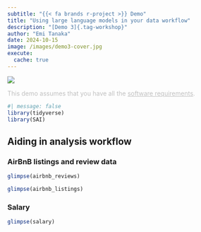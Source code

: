 ```yaml
---
subtitle: "{{< fa brands r-project >}} Demo"
title: "Using large language models in your data workflow"
description: "[Demo 3]{.tag-workshop}"
author: "Emi Tanaka"
date: 2024-10-15
image: /images/demo3-cover.jpg
execute:
  cache: true
---
```


![](/images/demo3-cover.jpg){.preview-image fig-alt="The image shows a laptop screen displaying a graphical representation of the Earth with various data points and lines overlaid on it."}

[<i class="fas fa-desktop"></i> This demo assumes that you have all the [software requirements](/index.html#software){style="color:#C0C0C0!important"}.]{style="color:#C0C0C0!important"}

```r
#| message: false
library(tidyverse)
library(SAI)
```

## Aiding in analysis workflow 

### AirBnB listings and review data



```r
glimpse(airbnb_reviews)
```

```r
glimpse(airbnb_listings)
```



### Salary


```r
glimpse(salary)
```


